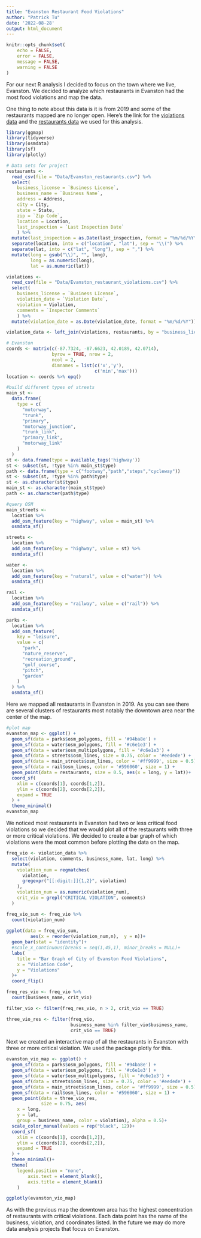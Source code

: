 ```yaml
---
title: "Evanston Restaurant Food Violations"
author: "Patrick Tu"
date: '2022-08-28'
output: html_document
---
```


```r
knitr::opts_chunk$set(
	echo = FALSE,
	error = FALSE,
	message = FALSE,
	warning = FALSE
)
```

For our next R analysis I decided to focus on the town where we live, Evanston. We decided to analyze which restaurants in Evanston had the most food violations and map the data.

One thing to note about this data is it is from 2019 and some of the restaurants mapped are no longer open. Here's the link for the [violations data](https://data.cityofevanston.org/Health-Human-Services/Food-Establishment-Violations/spu5-riv2) and the [restaurants data](https://data.cityofevanston.org/Health-Human-Services/Food-Establishment-Businesses/vu4y-h82f) we used for this analysis.

```r
library(ggmap)
library(tidyverse)
library(osmdata)
library(sf)
library(plotly)
```

```r
# Data sets for project
restaurants <- 
  read_csv(file = "Data/Evanston_restaurants.csv") %>%
  select(
    business_license = `Business License`, 
    business_name = `Business Name`,
    address = Address,
    city = City,
    state = State,
    zip = `Zip Code`,
    location = Location,
    last_inspection = `Last Inspection Date`
    ) %>%
  mutate(last_inspection = as.Date(last_inspection, format = "%m/%d/%Y")) %>%
  separate(location, into = c("location", "lat"), sep = "\\(") %>%
  separate(lat, into = c("lat", "long"), sep = ",") %>%
  mutate(long = gsub("\\)", "", long), 
         long = as.numeric(long), 
         lat = as.numeric(lat))

violations <- 
  read_csv(file = "Data/Evanston_restaurant_violations.csv") %>%
  select(
    business_license = `Business LIcense`,
    violation_date = `Violation Date`,
    violation = Violation,
    comments = `Inspector Comments`
    ) %>%
  mutate(violation_date = as.Date(violation_date, format = "%m/%d/%Y"))

violation_data <- left_join(violations, restaurants, by = "business_license")
```

```r
# Evanston
coords <- matrix(c(-87.7324, -87.6623, 42.0189, 42.0714), 
                 byrow = TRUE, nrow = 2, 
                 ncol = 2, 
                 dimnames = list(c('x','y'),
                                 c('min','max'))) 
location <- coords %>% opq()
```

```r
#build different types of streets
main_st <- 
  data.frame(
    type = c(
      "motorway",
      "trunk",
      "primary",
      "motorway_junction",
      "trunk_link",
      "primary_link",
      "motorway_link"
    )
  )
st <- data.frame(type = available_tags('highway'))
st <- subset(st, !type %in% main_st$type)
path <- data.frame(type = c("footway","path","steps","cycleway"))
st <- subset(st, !type %in% path$type)
st <- as.character(st$type)
main_st <- as.character(main_st$type)
path <- as.character(path$type)

#query OSM
main_streets <- 
  location %>%
  add_osm_feature(key = "highway", value = main_st) %>%
  osmdata_sf()

streets <- 
  location %>%
  add_osm_feature(key = "highway", value = st) %>%
  osmdata_sf()

water <- 
  location %>%
  add_osm_feature(key = "natural", value = c("water")) %>%
  osmdata_sf()

rail <- 
  location %>%
  add_osm_feature(key = "railway", value = c("rail")) %>%
  osmdata_sf()

parks <- 
  location %>%
  add_osm_feature(
    key = "leisure", 
    value = c(
      "park",
      "nature_reserve",
      "recreation_ground",
      "golf_course",
      "pitch",
      "garden"
    )
  ) %>%
  osmdata_sf()
```

Here we mapped all restaurants in Evanston in 2019. As you can see there are several clusters of restaurants most notably the downtown area near the center of the map.

```r
#plot map
evanston_map <- ggplot() + 
  geom_sf(data = parks$osm_polygons, fill = '#94ba8e') +
  geom_sf(data = water$osm_polygons, fill = '#c6e1e3') +
  geom_sf(data = water$osm_multipolygons, fill = '#c6e1e3') +
  geom_sf(data = streets$osm_lines, size = 0.75, color = '#eedede') +
  geom_sf(data = main_streets$osm_lines, color = '#ff9999', size = 0.5) + 
  geom_sf(data = rail$osm_lines, color = '#596060', size = 1) +
  geom_point(data = restaurants, size = 0.5, aes(x = long, y = lat))+
  coord_sf(
    xlim = c(coords[1], coords[1,2]), 
    ylim = c(coords[2], coords[2,2]), 
    expand = TRUE
  ) + 
  theme_minimal()
evanston_map
```

We noticed most restaurants in Evanston had two or less critical food violations so we decided that we would plot all of the restaurants with three or more critical violations. We decided to create a bar graph of which violations were the most common before plotting the data on the map.

```r
freq_vio <- violation_data %>%
  select(violation, comments, business_name, lat, long) %>%
  mutate(
    violation_num = regmatches(
      violation, 
      gregexpr("[[:digit:]]{1,2}", violation)
    ),
    violation_num = as.numeric(violation_num),
    crit_vio = grepl("CRITICAL VIOLATION", comments)
  ) 

freq_vio_sum <- freq_vio %>%
  count(violation_num)
  
ggplot(data = freq_vio_sum, 
         aes(x = reorder(violation_num,n),  y = n))+
  geom_bar(stat = "identity")+
  #scale_x_continuous(breaks = seq(1,45,1), minor_breaks = NULL)+
  labs(
    title = "Bar Graph of City of Evanston Food Violations", 
    x = "Violation Code", 
    y = "Violations"
  )+
  coord_flip()

freq_res_vio <- freq_vio %>%
  count(business_name, crit_vio)

filter_vio <- filter(freq_res_vio, n > 2, crit_vio == TRUE)

three_vio_res <- filter(freq_vio, 
                        business_name %in% filter_vio$business_name, 
                        crit_vio == TRUE)
```

Next we created an interactive map of all the restaurants in Evanston with three or more critical violation. We used the package plotly for this.

```r
evanston_vio_map <- ggplot() + 
  geom_sf(data = parks$osm_polygons, fill = '#94ba8e') +
  geom_sf(data = water$osm_polygons, fill = '#c6e1e3') +
  geom_sf(data = water$osm_multipolygons, fill = '#c6e1e3') +
  geom_sf(data = streets$osm_lines, size = 0.75, color = '#eedede') +
  geom_sf(data = main_streets$osm_lines, color = '#ff9999', size = 0.5) + 
  geom_sf(data = rail$osm_lines, color = '#596060', size = 1) +
  geom_point(data = three_vio_res, 
             size = 0.75, aes(
    x = long, 
    y = lat, 
    group = business_name, color = violation), alpha = 0.5)+
  scale_color_manual(values = rep("black", 12))+
  coord_sf(
    xlim = c(coords[1], coords[1,2]), 
    ylim = c(coords[2], coords[2,2]), 
    expand = TRUE
  ) + 
  theme_minimal()+
  theme(
    legend.position = "none", 
        axis.text = element_blank(), 
        axis.title = element_blank()
    )

ggplotly(evanston_vio_map)
```

As with the previous map the downtown area has the highest concentration of restaurants with critical violations. Each data point has the name of the business, violation, and coordinates listed. In the future we may do more data analysis projects that focus on Evanston.